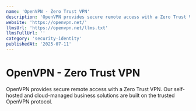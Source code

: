 ```yaml
---
name: 'OpenVPN - Zero Trust VPN'
description: 'OpenVPN provides secure remote access with a Zero Trust VPN. Our self-hosted and cloud-managed business solutions are built on the trusted OpenVPN protocol.'
website: 'https://openvpn.net/'
llmsUrl: 'https://openvpn.net/llms.txt'
llmsFullUrl: ''
category: 'security-identity'
publishedAt: '2025-07-11'
---
```


# OpenVPN - Zero Trust VPN

OpenVPN provides secure remote access with a Zero Trust VPN. Our self-hosted and cloud-managed business solutions are built on the trusted OpenVPN protocol.
